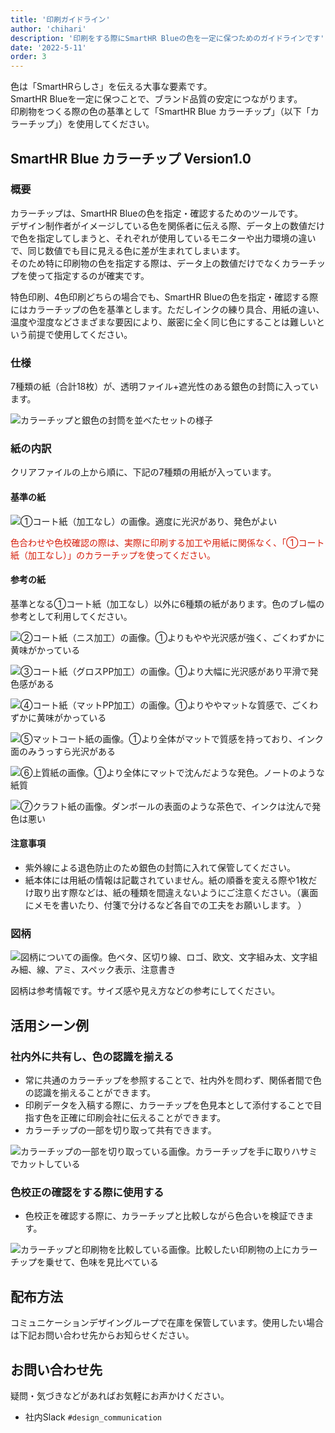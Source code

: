 ```yaml
---
title: '印刷ガイドライン'
author: 'chihari'
description: '印刷をする際にSmartHR Blueの色を一定に保つためのガイドラインです'
date: '2022-5-11'
order: 3
---
```

 

色は「SmartHRらしさ」を伝える大事な要素です。  
SmartHR Blueを一定に保つことで、ブランド品質の安定につながります。  
印刷物をつくる際の色の基準として「SmartHR Blue カラーチップ」（以下「カラーチップ」）を使用してください。  

## SmartHR Blue カラーチップ Version1.0
 
### 概要
カラーチップは、SmartHR Blueの色を指定・確認するためのツールです。   
デザイン制作者がイメージしている色を関係者に伝える際、データ上の数値だけで色を指定してしまうと、それぞれが使用しているモニターや出力環境の違いで、同じ数値でも目に見える色に差が生まれてしまいます。  
そのため特に印刷物の色を指定する際は、データ上の数値だけでなくカラーチップを使って指定するのが確実です。  

特色印刷、4色印刷どちらの場合でも、SmartHR Blueの色を指定・確認する際にはカラーチップの色を基準とします。ただしインクの練り具合、用紙の違い、温度や湿度などさまざまな要因により、厳密に全く同じ色にすることは難しいという前提で使用してください。  
 
### 仕様
7種類の紙（合計18枚）が、透明ファイル+遮光性のある銀色の封筒に入っています。

![カラーチップと銀色の封筒を並べたセットの様子](./images/printguideline/colorchip_spec.jpg)

### 紙の内訳
 
クリアファイルの上から順に、下記の7種類の用紙が入っています。
 
#### 基準の紙
<ImgWithDesc description="①コート紙（加工なし）  6枚">

  ![①コート紙（加工なし）の画像。適度に光沢があり、発色がよい](./images/printguideline/colorchip_coat.jpg)

 </ImgWithDesc>
 
<span style="color: #d61b09">色合わせや色校確認の際は、実際に印刷する加工や用紙に関係なく、「①コート紙（加工なし）」のカラーチップを使ってください。</span>

#### 参考の紙

基準となる①コート紙（加工なし）以外に6種類の紙があります。色のブレ幅の参考として利用してください。
 
<Grid>
  <ImgWithDesc description="②コート紙（ニス加工） 2枚   ">

  ![②コート紙（ニス加工）の画像。①よりもやや光沢感が強く、ごくわずかに黄味がかっている](./images/printguideline/colorchip_coatNisu.jpg)

  </ImgWithDesc>

  <ImgWithDesc description="③コート紙（グロスPP加工）  2枚">

  ![③コート紙（グロスPP加工）の画像。①より大幅に光沢感があり平滑で発色感がある](./images/printguideline/colorchip_coatGrossPP.jpg)

  </ImgWithDesc>

  <ImgWithDesc description="④コート紙（マットPP加工）  2枚　">

  ![④コート紙（マットPP加工）の画像。①よりややマットな質感で、ごくわずかに黄味がかっている](./images/printguideline/colorchip_coatMatPP.jpg)

  </ImgWithDesc>

  <ImgWithDesc description="⑤マットコート紙  2枚">

  ![⑤マットコート紙の画像。①より全体がマットで質感を持っており、インク面のみうっすら光沢がある](./images/printguideline/colorchip_matCoat.jpg)

  </ImgWithDesc>

  <ImgWithDesc description="⑥上質紙  2枚">

  ![⑥上質紙の画像。①より全体にマットで沈んだような発色。ノートのような紙質](./images/printguideline/colorchip_joshitsu.jpg)

  </ImgWithDesc>

  <ImgWithDesc description="⑦クラフト紙  2枚">

  ![⑦クラフト紙の画像。ダンボールの表面のような茶色で、インクは沈んで発色は悪い](./images/printguideline/colorchip_craft.jpg)

  </ImgWithDesc>
</Grid>

#### 注意事項
- 紫外線による退色防止のため銀色の封筒に入れて保管してください。  
- 紙本体には用紙の情報は記載されていません。紙の順番を変える際や1枚だけ取り出す際などは、紙の種類を間違えないようにご注意ください。（裏面にメモを書いたり、付箋で分けるなど各自での工夫をお願いします。 ）

### 図柄

 ![図柄についての画像。色ベタ、区切り線、ロゴ、欧文、文字組み太、文字組み細、線、アミ、スペック表示、注意書き](./images/printguideline/colorchip_about.png)

図柄は参考情報です。サイズ感や見え方などの参考にしてください。

## 活用シーン例

### 社内外に共有し、色の認識を揃える
- 常に共通のカラーチップを参照することで、社内外を問わず、関係者間で色の認識を揃えることができます。  
- 印刷データを入稿する際に、カラーチップを色見本として添付することで目指す色を正確に印刷会社に伝えることができます。  
- カラーチップの一部を切り取って共有できます。  

 ![カラーチップの一部を切り取っている画像。カラーチップを手に取りハサミでカットしている](./images/printguideline/colorchip_scene01.jpg)

### 色校正の確認をする際に使用する
- 色校正を確認する際に、カラーチップと比較しながら色合いを検証できます。

 ![カラーチップと印刷物を比較している画像。比較したい印刷物の上にカラーチップを乗せて、色味を見比べている](./images/printguideline/colorchip_scene02.jpg)

## 配布方法
コミュニケーションデザイングループで在庫を保管しています。使用したい場合は下記お問い合わせ先からお知らせください。 
 
## お問い合わせ先
疑問・気づきなどがあればお気軽にお声かけください。
- 社内Slack `#design_communication`  
